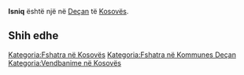 {{Fshat në 
 | Emri                = Isniq
 | EmriAlt                = 
 | NAME_SHORT_FORM=      
 | NAME_GENERIC=      
 | NAME_SORT_NAME_RO=      ISNIQ
 | FULL_NAME_RO = Isniq
 | FULL_NAME_ND_RO=Isniq
 | SORT_NAME_RG=ISNIQ
 | FULL_NAME_RG=Isniq
 | FULL_NAME_ND_RG=Isniq
 | SRP_NAME_SHORT_FORM=      
 | SRP_NAME_GENERIC=      
 | SRP_NAME_SORT_NAME_RO=      
 | SRP_FULL_NAME_RO = 
 | SRP_FULL_NAME_ND_RO=
 | SRP_SORT_NAME_RG=
 | SRP_FULL_NAME_RG=
 | SRP_FULL_NAME_ND_RG=
 | Emri (Rasa dhanore) = 
 | Figura              = 
 | Shteti              = Kosovo
 | Komuna              = Deçan
 | Kodi postar         = 
 | Sipërfaqja          = 

 | Popullsia           = 

 | Regj. i popullsisë  = 
 | Dend. e popullsisë  = 
 | Faqja zyrtare       = 
 <!--- Koordinatat ----> 
 | Gjerësia            = 42.5575
 | Gjatësia            = 20.302778
 | Lartësia            = 
}}
'''Isniq''' është një [[]] në [[Deçan]] të [[Kosovës]].

<!-- == Gjeografia == -->
<!-- == Historia == -->
<!-- == Demografia == -->
== Shih edhe ==
{{Komuna Deçan}}
{{Kosovo-Administrata-Cung}}

[[Kategoria:Fshatra në Kosovës]]
[[Kategoria:Fshatra në Kommunes Deçan]]
[[Kategoria:Vendbanime në Kosovës]]